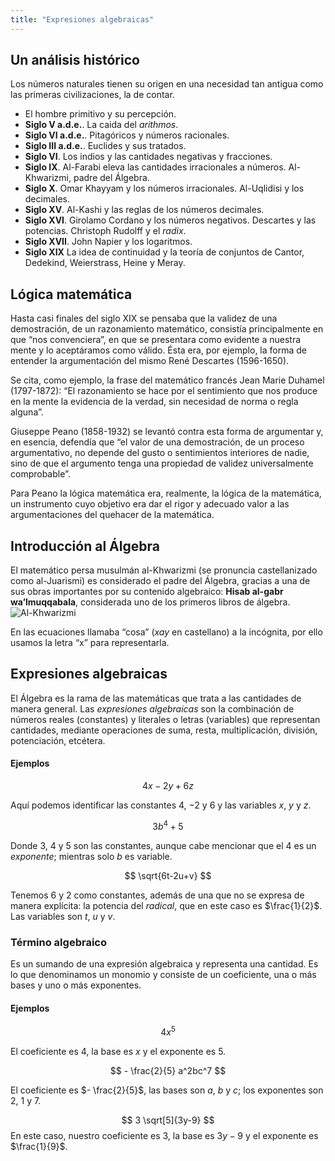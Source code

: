```yaml
---
title: "Expresiones algebraicas"
---
```

## Un análisis histórico
Los números naturales tienen su origen en una necesidad tan antigua como las primeras civilizaciones, la de contar.

- El hombre primitivo y su percepción.
- __Siglo V a.d.e.__. La caida del _arithmos_.
- __Siglo VI a.d.e.__. Pitagóricos y números racionales.
- __Siglo III a.d.e.__. Euclides y sus tratados.
- __Siglo VI__. Los indios y las cantidades negativas y fracciones.
- __Siglo IX__. Al-Farabi eleva las cantidades irracionales a números. Al-Khwarizmi, padre del Álgebra.
- __Siglo X__. Omar Khayyam y los números irracionales. Al-Uqlidisi y los decimales.
- __Siglo XV__. Al-Kashi y las reglas de los números decimales.
- __Siglo XVI__. Girolamo Cordano y los números negativos. Descartes y las potencias. Christoph Rudolff y el _radix_.
- __Siglo XVII__. John Napier y los logaritmos.
- __Siglo XIX__ La idea de continuidad y la teoría de conjuntos de Cantor, Dedekind, Weierstrass, Heine y Meray.


## Lógica matemática
Hasta casi finales del siglo XIX se pensaba que la validez de una demostración, de un razonamiento matemático, consistía principalmente en que “nos convenciera”, en que se presentara como evidente a nuestra mente y lo aceptáramos como válido. Ésta era, por ejemplo, la forma de entender la argumentación del mismo René Descartes (1596-1650).

Se cita, como ejemplo, la frase del matemático francés Jean Marie Duhamel (1797-1872): “El razonamiento se hace por el sentimiento que nos produce en la mente la evidencia de la verdad, sin necesidad de norma o regla alguna”.

Giuseppe Peano (1858-1932) se levantó contra esta forma de argumentar y, en esencia, defendía que “el valor de una demostración, de un proceso argumentativo, no depende del gusto o sentimientos interiores de nadie, sino de que el argumento tenga una propiedad de validez universalmente comprobable”.

Para Peano la lógica matemática era, realmente, la lógica de la matemática, un instrumento cuyo objetivo era dar el rigor y adecuado valor a las argumentaciones del quehacer de la matemática.

## Introducción al Álgebra
El matemático persa musulmán al-Khwarizmi (se pronuncia castellanizado como al-Juarismi) es considerado el padre del Álgebra, gracias a una de sus obras importantes por su contenido algebraico: __Hisab al-gabr wa’lmuqqabala__, considerada uno de los primeros libros de álgebra.
![Al-Khwarizmi](images/018-aljuarismi.jpg)

En las ecuaciones llamaba “cosa” (_xay_ en castellano) a la incógnita, por ello usamos la letra “x” para representarla.

## Expresiones algebraicas
El Álgebra es la rama de las matemáticas que trata a las cantidades de manera general. Las _expresiones algebraicas_ son la combinación de números reales (constantes) y literales o letras (variables) que representan cantidades, mediante operaciones de suma, resta, multiplicación, división, potenciación, etcétera.

#### Ejemplos
$$
4x-2y+6z
$$

Aquí podemos identificar las constantes $4$, $-2$ y $6$ y las variables $x$, $y$ y $z$.

$$
3b^4+5
$$

Donde $3$, $4$ y $5$ son las constantes, aunque cabe mencionar que el $4$ es un _exponente_; mientras solo $b$ es variable.

$$
\sqrt{6t-2u+v}
$$

Tenemos $6$ y $2$ como constantes, además de una que no se expresa de manera explícita: la potencia del _radical_, que en este caso es $\frac{1}{2}$. Las variables son $t$, $u$ y $v$.

### Término algebraico
Es un sumando de una expresión algebraica y representa una cantidad. Es lo que denominamos un monomio y consiste de un coeficiente, una o más bases y uno o más exponentes. 

#### Ejemplos
$$
4x^5
$$

El coeficiente es $4$, la base es $x$ y el exponente es $5$.

$$
- \frac{2}{5} a^2bc^7
$$

El coeficiente es $- \frac{2}{5}$, las bases son $a$, $b$ y $c$; los exponentes son $2$, $1$ y $7$.

$$
3 \sqrt[5]{3y-9}
$$
En este caso, nuestro coeficiente es $3$, la base es $3y-9$ y el exponente es $\frac{1}{9}$.